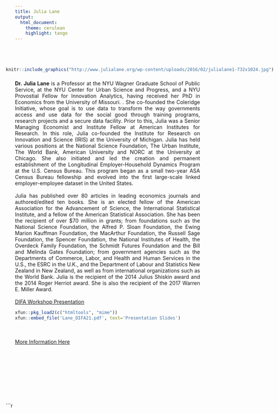 ```yaml
---
title: Julia Lane
output: 
  html_document:
    theme: cerulean
    highlight: tango
---
```

<style>
body {
text-align: justify}
</style>

<br>
<br>


<div style= "float:left;position: relative; right: 25px; top: -7px;">
```r

knitr::include_graphics("http://www.julialane.org/wp-content/uploads/2016/02/julialane1-732x1024.jpg")

```
</div>

**Dr. Julia Lane** is a Professor at the NYU Wagner Graduate School of Public Service, at the NYU Center for Urban Science and Progress, and a NYU Provostial Fellow for Innovation Analytics, having received her PhD in Economics from the University of Missouri. . She co-founded the Coleridge Initiative, whose goal is to use data to transform the way governments access and use data for the social good through training programs, research projects and a secure data facility. Prior to this, Julia was a Senior Managing Economist and Institute Fellow at American Institutes for Research. In this role, Julia co-founded the Institute for Research on Innovation and Science (IRIS) at the University of Michigan. Julia has held various positions at the National Science Foundation, The Urban Institute, The World Bank, American University and NORC at the University at Chicago. She also initiated and led the creation and permanent establishment of the Longitudinal Employer-Household Dynamics Program at the U.S. Census Bureau. This program began as a small two-year ASA Census Bureau fellowship and evolved into the first large-scale linked employer-employee dataset in the United States. 
<br>
<br>
Julia has published over 80 articles in leading economics journals and authored/edited ten books. She is an elected fellow of the American Association for the Advancement of Science, the International Statistical Institute, and a fellow of the American Statistical Association. She has been the recipient of over $70 million in grants; from foundations such as the National Science Foundation, the Alfred P. Sloan Foundation, the Ewing Marion Kauffman Foundation, the MacArthur Foundation, the Russell Sage Foundation, the Spencer Foundation, the National Institutes of Health, the Overdeck Family Foundation, the Schmidt Futures Foundation and the Bill and Melinda Gates Foundation; from government agencies such as the Departments of Commerce, Labor, and Health and Human Services in the U.S., the ESRC in the U.K., and the Department of Labour and Statistics New Zealand in New Zealand, as well as from international organizations such as the World Bank. Julia is the recipient of the 2014 Julius Shiskin award and the 2014 Roger Herriot award. She is also the recipient of the 2017 Warren E. Miller Award.
<br>
<br>
[DIFA Workshop Presentation](https://www.youtube.com/watch?v=5jJfv0RzP44)
<br>
```r
xfun::pkg_load2(c("htmltools", "mime"))
xfun::embed_file('Lane_DIFA21.pdf', text='Presentation Slides')

```
<br>
<br>
[More Information Here](https://wagner.nyu.edu/community/faculty/julia-lane)
  
<br>
<br>
<br>
<br>
<br>
<br>
<br>
<br>
<div style= "float:left;position: relative; right: 25px; top: -7px;">
```r
